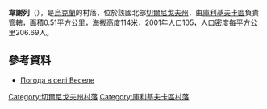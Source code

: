 {{coord|51|17|42|N|31|48|56|E|scale:100000|display=title}}

'''韋謝列'''（{{lang-uk|Веселе}}），是[[烏克蘭|烏克蘭]]的村落，位於該國北部[[切爾尼戈夫州|切爾尼戈夫州]]，由[[庫利基夫卡區|庫利基夫卡區]]負責管轄，面積0.51平方公里，海拔高度114米，2001年人口105，人口密度每平方公里206.69人。

==參考資料==
* [http://weather.in.ua/ua/chernigovskaja/3385 Погода в селі Веселе] {{Wayback|url=http://weather.in.ua/ua/chernigovskaja/3385 |date=20111220091826 }}

[[Category:切爾尼戈夫州村落|Category:切爾尼戈夫州村落]]
[[Category:庫利基夫卡區村落|Category:庫利基夫卡區村落]]


{{Chernihiv-geo-stub}}